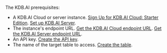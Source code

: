 The KDB.AI prerequisites:

- A KDB.AI Cloud or server instance. [Sign Up for KDB.AI Cloud: Starter Edition](https://trykdb.kx.com/kdbai/signup/). [Set up KDB.AI Server](https://code.kx.com/kdbai/latest/gettingStarted/kdb-ai-server-setup.html).
- The instance's endpoint URL. [Get the KDB.AI Cloud endpoint URL](https://code.kx.com/kdbai/latest/gettingStarted/kdb-ai-cloud-setup.html#connect-to-your-database). [Get the KDB.AI Server endpoint URL](https://code.kx.com/kdbai/latest/gettingStarted/kdb-ai-server-setup.html).
- An API key. [Create the API key](https://code.kx.com/kdbai/latest/gettingStarted/kdb-ai-cloud-setup.html#create-an-api-key).
- The name of the target table to access. [Create the table](https://code.kx.com/kdbai/latest/gettingStarted/quickstart.html#create-a-new-table).
